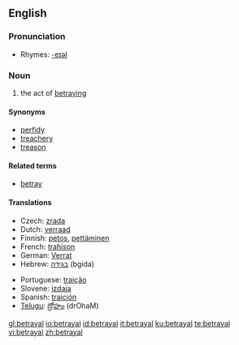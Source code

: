 ==English==

===Pronunciation===
*Rhymes: [[Rhymes:English:-eɪəl|-eɪəl]]

===Noun===
{{en-noun}}

# the act of [[betray]]ing

====Synonyms====
*[[perfidy]]
*[[treachery]]
*[[treason]]

====Related terms====
*[[betray]]

====Translations====
{{trans-top|act of betraying}}
*Czech: [[zrada]] {{f}}
*Dutch: [[verraad]] {{n}}
*Finnish: [[petos]], [[pettäminen]]
*French: [[trahison]] {{m}}
*German: [[Verrat]] {{m}}
*Hebrew: [[בגידה]] (bgida) {{f}}
{{trans-mid}}
*Portuguese: [[traição]] {{f}}
*Slovene: [[izdaja]] {{f}}
*Spanish: [[traición]]
*[[Telugu]]: [[ద్రోహం]] (drOhaM)
{{trans-bottom}}

[[gl:betrayal]]
[[io:betrayal]]
[[id:betrayal]]
[[it:betrayal]]
[[ku:betrayal]]
[[te:betrayal]]
[[vi:betrayal]]
[[zh:betrayal]]